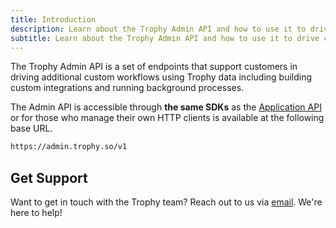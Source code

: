 ```yaml
---
title: Introduction
description: Learn about the Trophy Admin API and how to use it to drive custom workflows using Trophy data.
subtitle: Learn about the Trophy Admin API and how to use it to drive custom workflows using Trophy data.
---
```


The Trophy Admin API is a set of endpoints that support customers in driving additional custom workflows using Trophy data including building custom integrations and running background processes.

The Admin API is accessible through **the same SDKs** as the [Application API](/api-reference/introduction) or for those who manage their own HTTP clients is available at the following base URL.

```bash Base URL
https://admin.trophy.so/v1
```

## Get Support

Want to get in touch with the Trophy team? Reach out to us via [email](mailto:support@trophy.so). We're here to help!
